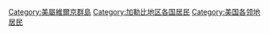 [[Category:美屬維爾京群島|Category:美屬維爾京群島]]
[[Category:加勒比地区各国居民|Category:加勒比地区各国居民]]
[[Category:美国各领地居民|Category:美国各领地居民]]